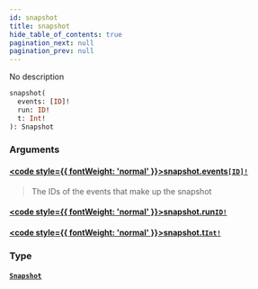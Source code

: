 ```yaml
---
id: snapshot
title: snapshot
hide_table_of_contents: true
pagination_next: null
pagination_prev: null
---
```








No description

```graphql
snapshot(
  events: [ID]!
  run: ID!
  t: Int!
): Snapshot
```


### Arguments

#### [<code style={{ fontWeight: 'normal' }}>snapshot.<b>events</b></code>](#)<Bullet />[`[ID]!`](/docs/schemas/fluss/scalars/id) <Badge class="secondary" text="non-null"/> <Badge class="secondary" text="scalar"/>
> The IDs of the events that make up the snapshot
> 

#### [<code style={{ fontWeight: 'normal' }}>snapshot.<b>run</b></code>](#)<Bullet />[`ID!`](/docs/schemas/fluss/scalars/id) <Badge class="secondary" text="non-null"/> <Badge class="secondary" text="scalar"/>
> 
> 

#### [<code style={{ fontWeight: 'normal' }}>snapshot.<b>t</b></code>](#)<Bullet />[`Int!`](/docs/schemas/fluss/scalars/int) <Badge class="secondary" text="non-null"/> <Badge class="secondary" text="scalar"/>
> 
> 

### Type

#### [`Snapshot`](/docs/schemas/fluss/objects/snapshot) <Badge class="secondary" text="object"/>
> 
> 






